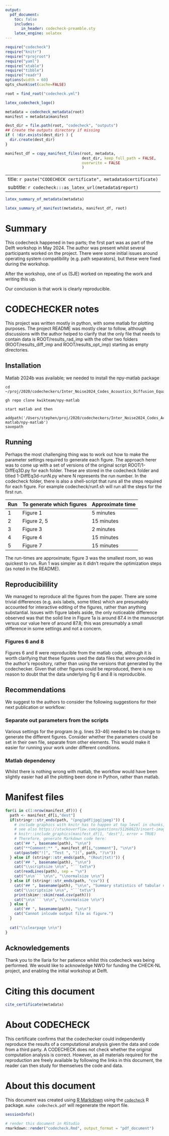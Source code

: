 ```yaml
---
output:
  pdf_document:
    toc: false
    includes:
       in_header: codecheck-preamble.sty
    latex_engine: xelatex
---
```


```r
require("codecheck")
require("knitr")
require("rprojroot")
require("yaml")
require("xtable")
require("tibble")
require("readr")
options(width = 60)
opts_chunk$set(cache=FALSE)

root = find_root("codecheck.yml")
```

```r
latex_codecheck_logo()
```

```r
metadata = codecheck_metadata(root)
manifest = metadata$manifest

dest_dir = file.path(root, "codecheck", "outputs")
## Create the outputs directory if missing
if ( !dir.exists(dest_dir) ) {
  dir.create(dest_dir)
}

manifest_df = copy_manifest_files(root, metadata,
                                  dest_dir, keep_full_path = FALSE,
                                  overwrite = FALSE
                                  )
```

---
title: `r paste("CODECHECK certificate", metadata$certificate)`
subtitle: `r codecheck:::as_latex_url(metadata$report)`
---

```r
latex_summary_of_metadata(metadata)
```

```r
latex_summary_of_manifest(metadata, manifest_df, root)
```

# Summary


This codecheck happened in two parts; the first part was as part of
the Delft workshop in May 2024.  The author was present whilst several
participants worked on the project.  There were some initial issues
around operating system compatibility (e.g. path separators), but
these were fixed during the workshop.

After the workshop, one of us (SJE) worked on repeating the work and
writing this up.  

Our conclusion is that work is clearly reproducible.

\clearpage

# CODECHECKER notes



This project was written mostly in python, with some matlab for
plotting purposes.  The project README was mostly clear to follow,
although  discussions with the author helped to clarify that the only
file that needs to contain data is ROOT/results_rad_imp with the other
two folders (ROOT/results_diff_imp and ROOT/results_opt_imp) starting
as empty directories.

## Installation

Matlab 2024b was available; we needed to install the npy-matlab
package

```
cd ~/proj/2020/codecheckers/Inter_Noise2024_Codes_Acoustics_Diffusion_Equation

gh repo clone kwikteam/npy-matlab

start matlab and then

addpath('/Users/stephen/proj/2020/codecheckers/Inter_Noise2024_Codes_Acoustics_Diffusion_Equation/npy-matlab/npy-matlab')  
savepath
```



## Running


Perhaps the most challenging thing was to work out how to make the
parameter settings required to generate each figure.  The approach herer was
to come up with a set of versions of the original script
ROOT/1-DiffEq3D.py for each folder.  These are stored in the codecheck
folder and titled 1-DiffEq3d-runN.py where N represents the run
number.  In the codecheck folder, there is also a shell-script that
runs all the steps required for each figure.  For example
codecheck/run1.sh will run all the steps for the first run.


| Run | To generate which figures | Approximate time |
|:----|:--------------------------|:-----------------|
| 1   | Figure 1                  | 5 minutes        |
| 2   | Figure 2, 5               | 15 minutes       |
| 3   | Figure 3                  | 2 minutes        |
| 4   | Figure 4                  | 15 minutes       |
| 5   | Figure 7                  | 15 minutes       |


The run-times are approximate; figure 3 was the smallest room, so was
quickest to run.  Run 1 was simpler as it didn't require the
optimization steps (as noted in the README).



## Reproducibilility

We managed to reproduce all the figures from the paper.  There are
some trivial differences (e.g. axis labels, some titles) which are
presumably accounted for interactive editing of the figures, rather
than anything substantial.  Issues with figure labels aside, the only
noticeable difference observed was that the solid line in Figure 1a is
around 87.4 in the manuscript versus our value here of around 87.8;
this was presumably a small difference in some settings and not a
concern.


### Figures 6 and 8

Figures 6 and 8 were reproducible from the matlab code, although it is
worth clarifying that these figures used the data files that were
provided in the author's repository, rather than using the versions
that generated by the codechecker.  Given that other figures could be
reproduced, there is no reason to doubt that the data underlying fig 6
and 8 is reproducible.



## Recommendations

We suggest to the authors to consider the following suggestions for their next publication or workflow:

### Separate out parameters from the scripts

Various settings for the program (e.g. lines 33-46) needed to be
change to generate the different figures.  Consider whether the
parameters could be set in their own file, separate from other
elements.  This would make it easier for running your work under
different conditions.

### Matlab dependency

Whilst there is nothing wrong with matlab, the workflow would have
been slightly easier had all the plotting been done in Python, rather
than matlab.



\clearpage

# Manifest files

```r
for(i in c(1:nrow(manifest_df))) {
  path <- manifest_df[i,"dest"]
  if(stringr::str_ends(path, "(png|pdf|jpg|jpeg)")) {
    # include graphics with knitr has to happen at top level in chunks, see https://github.com/yihui/knitr/issues/1260
    # see also https://stackoverflow.com/questions/51268623/insert-images-using-knitrinclude-graphics-in-a-for-loop
    # knitr::include_graphics(manifest_df[1, "dest"], error = TRUE)
    # Therefore, generate Markdown code here:
    cat("## ", basename(path), "\n\n")
    cat("**Comment:** ", manifest_df[i,"comment"], "\n\n")
    cat(paste0("![", "Test ", "](", path, ")\n"))
  } else if (stringr::str_ends(path, "(Rout|txt)")) {
    cat("## ", basename(path), "\n\n")
    cat("\\scriptsize \n\n", "```txt\n")
    cat(readLines(path), sep = "\n")
    cat("\n\n``` \n\n", "\\normalsize \n\n")
  } else if (stringr::str_ends(path, "csv")) {
    cat("## ", basename(path), "\n\n", "Summary statistics of tabular data:", "\n\n")
    cat("\\scriptsize \n\n", "```txt\n")
    print(skimr::skim(read.csv(path)))
    cat("\n\n``` \n\n", "\\normalsize \n\n")
  } else {
    cat("## ", basename(path), "\n\n")
    cat("Cannot inlcude output file as figure.")
  }
  
  cat("\\clearpage \n\n")
}
```

\clearpage

## Acknowledgements

Thank you to the Ilaria for her patience whilst this codecheck was
being performed.  We would like to acknowledge NWO for funding the
CHECK-NL project, and enabling the initial workshop at Delft.


# Citing this document

```r
cite_certificate(metadata)
```

# About CODECHECK

This certificate confirms that the codechecker could independently
reproduce the results of a computational analysis given the data and
code from a third party.  A CODECHECK does not check whether the
original computation analysis is correct.  However, as all materials
required for the reproduction are freely available by following the
links in this document, the reader can then study for themselves the
code and data.


# About this document

This document was created using [R Markdown](https://rmarkdown.rstudio.com/) using the [`codecheck`](https://github.com/codecheckers/codecheck) R package.
`make codecheck.pdf` will regenerate the report file.

```r
sessionInfo()
```

```r
# render this document in RStudio
rmarkdown::render("codecheck.Rmd", output_format = "pdf_document") 
```


